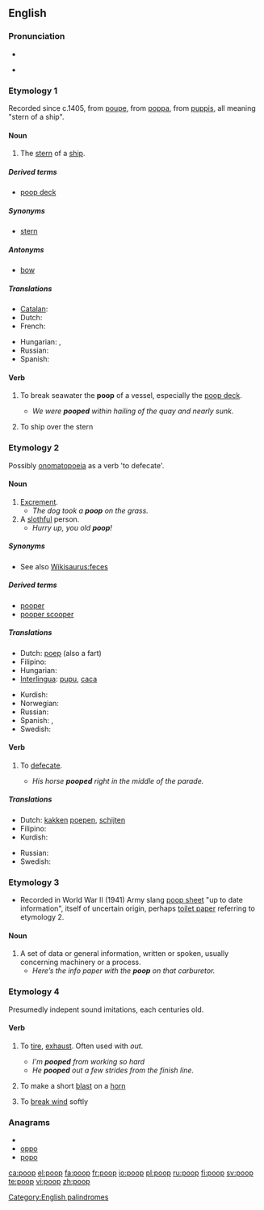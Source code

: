 ==English==

===Pronunciation===
* {{IPA|/pʰuːp/}}
* {{audio|En-ca-poop.ogg|Audio (CA)}}
*: {{rhymes|uːp}}

===Etymology 1===
Recorded since c.1405, from {{etyl|frm}} [[poupe]], from {{etyl|it}} [[poppa]], from {{etyl|la}} [[puppis]], all meaning "stern of a ship".

====Noun====
{{en-noun|s|-}}

# The [[stern]] of a [[ship]].

{{seeCites}}

=====Derived terms=====
* [[poop deck]]

=====Synonyms=====
* [[stern]]

=====Antonyms=====
* [[bow]]

=====Translations=====
{{trans-top|stern of a ship}}
* [[Catalan]]: {{t+|ca|popa|f}}
* Dutch: {{t+|nl|achtersteven}}
* French: {{t+|fr|poupe}}
{{trans-mid}}
* Hungarian: {{t+|hu|tat}},  {{t|hu|hajótat}}
* Russian: {{t+|ru|корма|f|tr=kormá}}
* Spanish: {{t+|es|popa|f}}
{{trans-bottom}}

====Verb====
{{en-verb}}

# {{transitive}} To break seawater the '''poop''' of a vessel, especially the [[poop deck]].
#* ''We were '''pooped''' within hailing of the quay and nearly sunk.'' 
# {{transitive}} To ship over the stern

===Etymology 2===
Possibly [[onomatopoeia]]  as a verb 'to defecate'.

====Noun====
{{en-noun|s|-}}

# [[excrement|Excrement]].
#* ''The dog took a '''poop''' on the grass.''
# A [[slothful]] person.
#* ''Hurry up, you old '''poop'''!''

=====Synonyms=====
* See also [[Wikisaurus:feces]]

=====Derived terms=====
* [[pooper]]
* [[pooper scooper]]

=====Translations=====
{{trans-top|excrement}}
* Dutch: [[poep]] {{m}} (also a fart)
* Filipino: {{tø|fil|jebs}}
* Hungarian: {{t+|hu|kaki}}
* [[Interlingua]]: [[pupu]], [[caca]]
{{trans-mid}}
* Kurdish: {{ku-Arab|[[گوو]]}}
* Norwegian: {{t|no|bæsj|m}}
* Russian: {{t+|ru|кака|f|tr=káka}}
* Spanish: {{t+|es|popo}}, {{t+|es|caca}}
* Swedish: {{t+|sv|bajs|n}}
{{trans-bottom}}

====Verb====
{{en-verb}}

# {{intransitive}} To [[defecate]].
#* ''His horse '''pooped''' right in the middle of the parade.''

=====Translations=====
{{trans-top|to defecate}}
* Dutch: [[kakken]] [[poepen]], [[schijten]]
* Filipino: {{tø|fil|pagjebs}}
* Kurdish: {{ku-Arab|[[گوو کردن]]}}
{{trans-mid}}
* Russian: {{t+|ru|какать|tr=kákat'}}
* Swedish: {{t+|sv|bajsa}}
{{trans-bottom}}

===Etymology 3===
* Recorded in World War II (1941) Army slang [[poop sheet]] "up to date information", itself of  uncertain origin, perhaps [[toilet paper]] referring to etymology 2.

====Noun====
{{en-noun|pl=poop}} 
# A set of data or general information, written or spoken, usually concerning machinery or a process.
#*''Here’s the info paper with the '''poop''' on that carburetor.''

===Etymology 4===
Presumedly indepent sound imitations, each centuries old.

====Verb====
{{en-verb}}

# {{transitive}} To [[tire]], [[exhaust]]. Often used with ''out''.
#* ''I'm '''pooped''' from working so hard''
#* ''He '''pooped''' out a few strides from the finish line.''
# {{intransitive}} To make a short [[blast]] on a [[horn]]
# {{intransitive}} To [[break wind]] softly

===Anagrams===
* {{alphagram|oopp}}
* [[oppo#English|oppo]]
* [[popo#English|popo]]

[[Category:English palindromes]]

[[ca:poop]]
[[el:poop]]
[[fa:poop]]
[[fr:poop]]
[[io:poop]]
[[pl:poop]]
[[ru:poop]]
[[fi:poop]]
[[sv:poop]]
[[te:poop]]
[[vi:poop]]
[[zh:poop]]